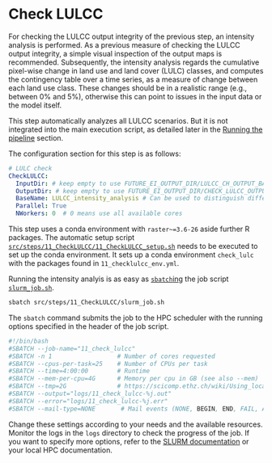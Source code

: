 # Check LULCC {#11_CheckLULCC}

For checking the LULCC output integrity of the previous step,
an intensity analysis is performed.
As a previous measure of checking the LULCC output integrity,
a simple visual inspection of the output maps is recommended.
Subsequently, the intensity analysis regards the cumulative pixel-wise
change in land use and land cover (LULC) classes,
and computes the contingency table over a time series,
as a measure of change between each land use class.
These changes should be in a realistic range (e.g., between $0\%$ and $5\%$),
otherwise this can point to issues in the input data or the model itself.

:::{#cau-ia .callout-note}
This step automatically analyzes all LULCC scenarios.
But it is not integrated into the main execution script, as detailed later
in the [Running the pipeline](running.html) section.
:::

The configuration section for this step is as follows:

```.yaml
# LULC check
CheckLULCC:
  InputDir: # keep empty to use FUTURE_EI_OUTPUT_DIR/LULCC_CH_OUTPUT_BASE_DIR
  OutputDir: # keep empty to use FUTURE_EI_OUTPUT_DIR/CHECK_LULCC_OUTPUT_DIR
  BaseName: LULCC_intensity_analysis # Can be used to distinguish different runs
  Parallel: True
  NWorkers: 0  # 0 means use all available cores
```

This step uses a conda environment with `raster~=3.6-26` aside further
R packages.
The automatic setup script
[`src/steps/11_CheckLULCC/11_CheckLULCC_setup.sh`](https://github.com/cbueth/Future-EI/tree/main/src/steps/11_CheckLULCC/11_CheckLULCC_setup.sh)
needs to be executed to set up the conda environment.
It sets up a conda environment `check_lulc` with the packages found in
`11_checklulcc_env.yml`.

Running the intensity analyis is as easy as [`sbatch`ing](https://slurm.schedmd.com/sbatch.html)
the job script
[`slurm_job.sh`](https://github.com/cbueth/Future-EI/tree/main/src/steps/11_CheckLULCC/slurm_job.sh).

```.bash
sbatch src/steps/11_CheckLULCC/slurm_job.sh
```

The `sbatch` command submits the job to the HPC scheduler with the running
options specified in the header of the job script.

```.bash
#!/bin/bash
#SBATCH --job-name="11_check_lulcc"
#SBATCH -n 1                  # Number of cores requested
#SBATCH --cpus-per-task=25    # Number of CPUs per task
#SBATCH --time=4:00:00        # Runtime
#SBATCH --mem-per-cpu=4G      # Memory per cpu in GB (see also --mem)
#SBATCH --tmp=2G              # https://scicomp.ethz.ch/wiki/Using_local_scratch
#SBATCH --output="logs/11_check_lulcc-%j.out"
#SBATCH --error="logs/11_check_lulcc-%j.err"
#SBATCH --mail-type=NONE       # Mail events (NONE, BEGIN, END, FAIL, ALL)
```

Change these settings according to your needs and the available resources.
Monitor the logs in the `logs` directory to check the progress of the job.
If you want to specify more options,
refer to the [SLURM documentation](https://slurm.schedmd.com/sbatch.html#SECTION_OPTIONS)
or your local HPC documentation.